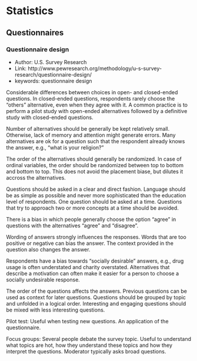 # Statistics

## Questionnaires

### Questionnaire design

- Author: U.S. Survey Research
- Link: http://www.pewresearch.org/methodology/u-s-survey-research/questionnaire-design/
- keywords: questionnaire design

Considerable differences between choices in
open- and closed-ended questions.
In closed-ended questions, respondents rarely
choose the "others" alternative, even
when they agree with it.
A common practice is to perform a pilot study
with open-ended alternatives followed by a
definitive study with closed-ended questions.

Number of alternatives should be generally be kept
relatively small. Otherwise, lack of memory and 
attention might generate errors.
Many alternatives are ok for a question such that the
respondent already knows the answer,
e.g., "what is your religion?"

The order of the alternatives should generally be randomized.
In case of ordinal variables, the order should be randomized
between top to bottom and bottom to top.
This does not avoid the placement biase, but dilutes it
accross the alternatives.

Questions should be asked in a clear and direct fashion.
Language should be as simple as possible and never more
sophisticated than the education level of respondents.
One question should be asked at a time. Questions that
try to approach two or more concepts at a time should be avoided.

There is a bias in which people generally choose the option
"agree" in questions with the alternatives "agree" and "disagree".

Wording of answers strongly influences the responses.
Words that are too positive or negative can bias the answer.
The context provided in the question also changes the answer.

Respondents have a bias towards "socially desirable" answers, e.g.,
drug usage is often understated and charity overstated.
Alternatives that describe a motivation can often make it easier
for a person to choose a socially undesirable response.

The order of the questions affects the answers.
Previous questions can be used as context for later questions.
Questions should be grouped by topic and unfolded in a logical order.
Interesting and engaging questions should be mixed with less interesting questions.

Pilot test: Useful when testing new questions.
An application of the questionnaire.

Focus groups: Several people debate the survey topic.
Useful to understand what topics are hot, how 
they understand these topics and how
they interpret the questions.
Moderator typically asks broad questions.

